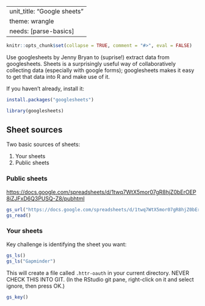 
---
unit_title: "Google sheets"
theme: wrangle
needs: [parse-basics]
---


```r
knitr::opts_chunk$set(collapse = TRUE, comment = "#>", eval = FALSE)
```

Use googlesheets by Jenny Bryan to (suprise!) extract data from googlesheets.  Sheets is a surprisingly useful way of collaboratively collecting data (especially with google forms); googlesheets makes it easy to get that data into R and make use of it.

If you haven't already, install it:

```r
install.packages("googlesheets")
```

```r
library(googlesheets)
```

## Sheet sources

Two basic sources of sheets:

1. Your sheets
2. Public sheets

### Public sheets

<https://docs.google.com/spreadsheets/d/1twq7WtX5mor07gR8hjZ0bErOEP8iZJFxD6Q3PUSQ-Z8/pubhtml>

```r
gs_url("https://docs.google.com/spreadsheets/d/1twq7WtX5mor07gR8hjZ0bErOEP8iZJFxD6Q3PUSQ-Z8/pubhtml")
gs_read()
```

### Your sheets

Key challenge is identifying the sheet you want:

```r
gs_ls()
gs_ls("Gapminder")
```

This will create a file called `.httr-oauth` in your current directory. NEVER CHECK THIS INTO GIT. (In the RStudio git pane, right-click on it and select ignore, then press OK.)

```r
gs_key()
```
